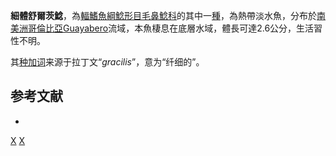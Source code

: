 {{Speciesbox
| taxon = Schultzichthys gracilis
| binomial_authority = [[Dahl|Dahl]], 1960
| status = NE
| status_system = IUCN3.1
}}

'''細體舒爾茨鯰'''，為[[輻鰭魚綱|輻鰭魚綱]][[鯰形目|鯰形目]][[毛鼻鯰科|毛鼻鯰科]]的其中一[[種|種]]，為熱帶淡水魚，分布於[[南美洲|南美洲]][[哥倫比亞|哥倫比亞]]Guayabero流域，本魚棲息在底層水域，體長可達2.6公分，生活習性不明。

其[[种加词|种加词]]来源于拉丁文“''gracilis''”，意为“纤细的”。

==参考文献==
*{{FishBase_species|genus=Schultzichthys|species=gracilis|year=2014|month=10}}

{{鯰形目小作品}}

{{Taxonbar}}
[[Category:_1960年描述的鱼类|X]]
[[Category:舒爾茨鯰屬|X]]